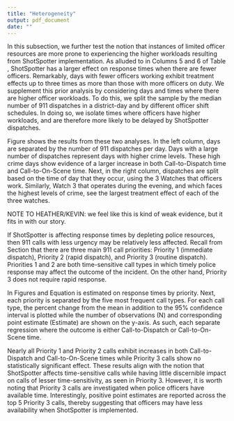 ```yaml
---
title: "Heterogeneity"
output: pdf_document
date: ""
---
```

\section{Heterogeneity}\label{section:hetereogeneity}

\subsection{Is ShotSpotter most hindering in resource-constrained times?}\label{section:resourceconstrain}

In this subsection, we further test the notion that instances of limited officer resources are more prone to experiencing the higher workloads resulting from ShotSpotter implementation. As alluded to in Columns 5 and 6 of Table \ref{main_results}, ShotSpotter has a larger effect on response times when there are fewer officers.
Remarkably, days with fewer officers working exhibit treatment effects up to three times as more than those with more officers on duty. We supplement this prior analysis by considering days and times where there are higher officer workloads. To do this, we split the sample by the median number of 911 dispatches in a district-day and by different officer shift schedules. In doing so, we isolate times where officers have higher workloads, and are therefore more likely to be delayed by ShotSpotter dispatches.

Figure \ref{hetero_resource} shows the results from these two analyses. In the left column, days are separated by the number of 911 dispatches per day.
Days with a large number of dispatches represent days with higher crime levels.
These high crime days show evidence of a larger increase in both Call-to-Dispatch time and Call-to-On-Scene time.
Next, in the right column, dispatches are split based on the time of day that they occur, using the 3 Watches that officers work.
Similarly, Watch 3 that operates during the evening, and which faces the highest levels of crime, see the largest treatment effect of each of the three watches.


NOTE TO HEATHER/KEVIN: we feel like this is kind of weak evidence, but it fits in with our story.




\subsection{How does ShotSpotter affect other priority response times?}\label{section:priorities}

If ShotSpotter is affecting response times by depleting police resources, then 911 calls with less urgency may be relatively less affected. 
Recall from Section \ref{section:data} that there are three main 911 call priorities: Priority 1 (immediate dispatch), Priority 2 (rapid dispatch), and Priority 3 (routine dispatch). Priorities 1 and 2 are both time-sensitive call types in which timely police response may affect the outcome of the incident. On the other hand, Priority 3 does not require rapid response.

In Figures \ref{priorities_dispatch} and \ref{priorities_onscene} Equation \ref{eq:main} is estimated on response times by priority. Next, each priority is separated by the five most frequent call types.
For each call type, the percent change from the mean in addition to the 95\% confidence interval is plotted while the number of observations (N) and corresponding point estimate (Estimate) are shown on the y-axis. As such, each  separate regression where the outcome is either Call-to-Dispatch or Call-to-On-Scene time. 

Nearly all Priority 1 and Priority 2 calls exhibit increases in both Call-to-Dispatch and Call-to-On-Scene times while Priority 3 calls show no statistically significant effect. These results align with the notion that ShotSpotter affects time-sensitive calls while having little discernible impact on calls of lesser time-sensitivity, as seen in Priority 3. However, it is worth noting that Priority 3 calls are investigated when police officers have available time. Interestingly, positive point estimates are reported across the top 5 Priority 3 calls, thereby suggesting that officers may have less availability when ShotSpotter is implemented.
